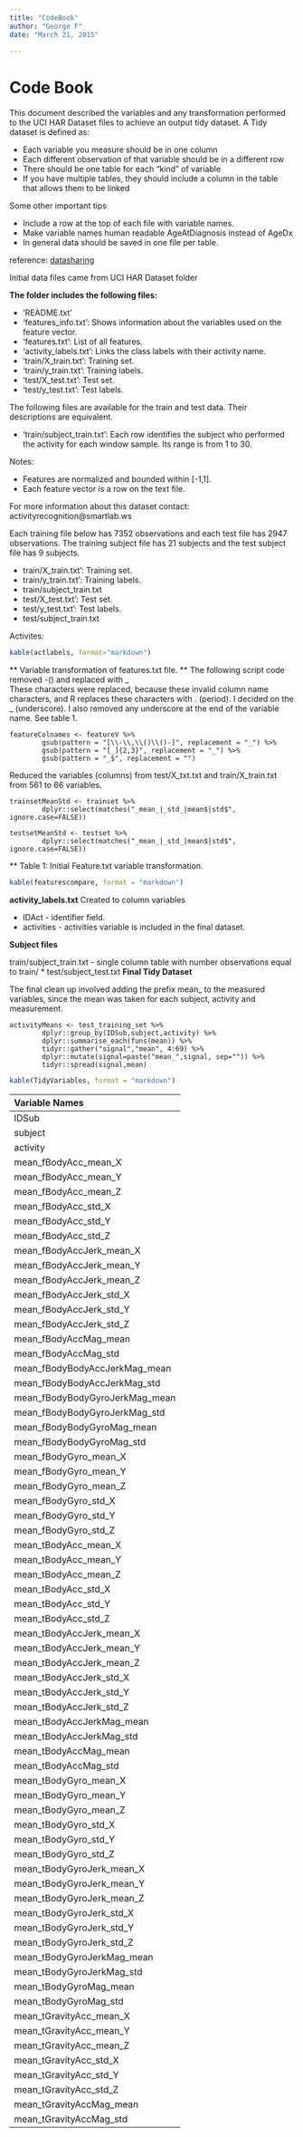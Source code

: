 ```yaml
---
title: "CodeBook"
author: "George F"
date: "March 21, 2015"
 
---
```

# Code Book

This document described the variables and any transformation performed to the UCI HAR Dataset files to achieve an output tidy dataset. A Tidy dataset is defined as:

* Each variable you measure should be in one column
* Each different observation of that variable should be in a different row
* There should be one table for each "kind" of variable
* If you have multiple tables, they should include a column in the table that allows them to be linked

Some other important tips

* Include a row at the top of each file with variable names.
* Make variable names human readable AgeAtDiagnosis instead of AgeDx
* In general data should be saved in one file per table.

reference: [datasharing](https://github.com/jtleek/datasharing)

Initial data files came from UCI HAR Dataset folder

**The folder includes the following files:**

* 'README.txt'
*  'features_info.txt': Shows information about the variables used on the feature vector.
* 'features.txt': List of all features.
* 'activity_labels.txt': Links the class labels with their activity name.
* 'train/X_train.txt': Training set.
* 'train/y_train.txt': Training labels.
* 'test/X_test.txt': Test set.
* 'test/y_test.txt': Test labels.

The following files are available for the train and test data. Their descriptions are equivalent. 

* 'train/subject_train.txt': Each row identifies the subject who performed the activity for each window sample. Its range is from 1 to 30. 

Notes: 

- Features are normalized and bounded within [-1,1].
- Each feature vector is a row on the text file.

For more information about this dataset contact: activityrecognition@smartlab.ws

Each training file below has 7352 observations and each test file has 2947 observations. The training subject file has 21 subjects and the test subject file has 9 subjects.

-  train/X_train.txt': Training set.
-  train/y_train.txt': Training labels.
-  train/subject_train.txt
-  test/X_test.txt': Test set.
-  test/y_test.txt': Test labels.
-  test/subject_train.txt
 
Activites:

```r
kable(actlabels, format="markdown")
```

** Variable transformation of features.txt file. **
The following script code removed -() and replaced with _   
These characters were replaced, because these invalid column name characters, and R replaces these characters with . (period). I decided on the _ (underscore). I also removed any underscore at the end of the variable name. See table 1.

```
featureColnames <- featureV %>%
        gsub(pattern = "[\\-\\,\\()\\()-]", replacement = "_") %>%
        gsub(pattern = "[_]{2,3}", replacement = "_") %>%
        gsub(pattern = "_$", replacement = "")
```
Reduced the variables (columns) from test/X_txt.txt and train/X_train.txt from 561 to 66 variables. 
```
trainsetMeanStd <- trainset %>%
        dplyr::select(matches("_mean_|_std_|mean$|std$", ignore.case=FALSE))
        
testsetMeanStd <- testset %>%
        dplyr::select(matches("_mean_|_std_|mean$|std$", ignore.case=FALSE))
```

** Table 1: Initial Feature.txt variable transformation.

```r
kable(featurescompare, format = "markdown")
```

**activity_labels.txt**
Created to column variables

* IDAct - identifier field.  
* activities - activities variable is included in the final dataset.

 
**Subject files**
 

train/subject_train.txt - single column table with number observations equal to train/
* test/subject_test.txt
**Final Tidy Dataset**

The final clean up involved adding the prefix mean_ to the measured variables, since the mean was taken for each subject, activity and measurement.  

```
activityMeans <- test_training_set %>%
        dplyr::group_by(IDSub,subject,activity) %>%
        dplyr::summarise_each(funs(mean)) %>%
        tidyr::gather("signal","mean", 4:69) %>%
        dplyr::mutate(signal=paste("mean_",signal, sep="")) %>%
        tidyr::spread(signal,mean) 
```
```r
kable(TidyVariables, format = "markdown")
```


|Variable Names                 |
|:------------------------------|
|IDSub                          |
|subject                        |
|activity                       |
|mean_fBodyAcc_mean_X           |
|mean_fBodyAcc_mean_Y           |
|mean_fBodyAcc_mean_Z           |
|mean_fBodyAcc_std_X            |
|mean_fBodyAcc_std_Y            |
|mean_fBodyAcc_std_Z            |
|mean_fBodyAccJerk_mean_X       |
|mean_fBodyAccJerk_mean_Y       |
|mean_fBodyAccJerk_mean_Z       |
|mean_fBodyAccJerk_std_X        |
|mean_fBodyAccJerk_std_Y        |
|mean_fBodyAccJerk_std_Z        |
|mean_fBodyAccMag_mean          |
|mean_fBodyAccMag_std           |
|mean_fBodyBodyAccJerkMag_mean  |
|mean_fBodyBodyAccJerkMag_std   |
|mean_fBodyBodyGyroJerkMag_mean |
|mean_fBodyBodyGyroJerkMag_std  |
|mean_fBodyBodyGyroMag_mean     |
|mean_fBodyBodyGyroMag_std      |
|mean_fBodyGyro_mean_X          |
|mean_fBodyGyro_mean_Y          |
|mean_fBodyGyro_mean_Z          |
|mean_fBodyGyro_std_X           |
|mean_fBodyGyro_std_Y           |
|mean_fBodyGyro_std_Z           |
|mean_tBodyAcc_mean_X           |
|mean_tBodyAcc_mean_Y           |
|mean_tBodyAcc_mean_Z           |
|mean_tBodyAcc_std_X            |
|mean_tBodyAcc_std_Y            |
|mean_tBodyAcc_std_Z            |
|mean_tBodyAccJerk_mean_X       |
|mean_tBodyAccJerk_mean_Y       |
|mean_tBodyAccJerk_mean_Z       |
|mean_tBodyAccJerk_std_X        |
|mean_tBodyAccJerk_std_Y        |
|mean_tBodyAccJerk_std_Z        |
|mean_tBodyAccJerkMag_mean      |
|mean_tBodyAccJerkMag_std       |
|mean_tBodyAccMag_mean          |
|mean_tBodyAccMag_std           |
|mean_tBodyGyro_mean_X          |
|mean_tBodyGyro_mean_Y          |
|mean_tBodyGyro_mean_Z          |
|mean_tBodyGyro_std_X           |
|mean_tBodyGyro_std_Y           |
|mean_tBodyGyro_std_Z           |
|mean_tBodyGyroJerk_mean_X      |
|mean_tBodyGyroJerk_mean_Y      |
|mean_tBodyGyroJerk_mean_Z      |
|mean_tBodyGyroJerk_std_X       |
|mean_tBodyGyroJerk_std_Y       |
|mean_tBodyGyroJerk_std_Z       |
|mean_tBodyGyroJerkMag_mean     |
|mean_tBodyGyroJerkMag_std      |
|mean_tBodyGyroMag_mean         |
|mean_tBodyGyroMag_std          |
|mean_tGravityAcc_mean_X        |
|mean_tGravityAcc_mean_Y        |
|mean_tGravityAcc_mean_Z        |
|mean_tGravityAcc_std_X         |
|mean_tGravityAcc_std_Y         |
|mean_tGravityAcc_std_Z         |
|mean_tGravityAccMag_mean       |
|mean_tGravityAccMag_std        |

 